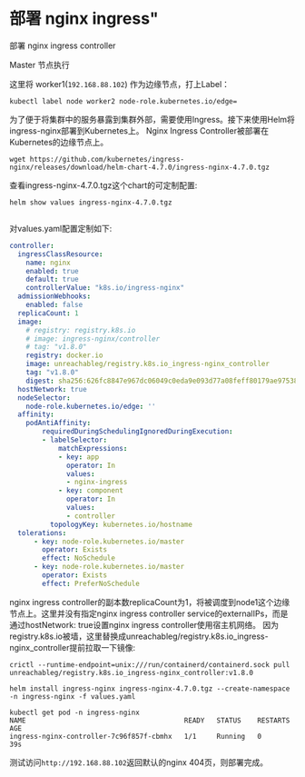 # 部署 nginx ingress"

部署 nginx ingress controller


<Callout type="warning" emoji="⚠️">
    Master 节点执行
</Callout>

这里将 worker1(`192.168.88.102`) 作为边缘节点，打上Label：

```
kubectl label node worker2 node-role.kubernetes.io/edge=

```


为了便于将集群中的服务暴露到集群外部，需要使用Ingress。接下来使用Helm将ingress-nginx部署到Kubernetes上。 Nginx Ingress Controller被部署在Kubernetes的边缘节点上。

```
wget https://github.com/kubernetes/ingress-nginx/releases/download/helm-chart-4.7.0/ingress-nginx-4.7.0.tgz

```
查看ingress-nginx-4.7.0.tgz这个chart的可定制配置:

```
helm show values ingress-nginx-4.7.0.tgz


```

对values.yaml配置定制如下:

```yaml
controller:
  ingressClassResource:
    name: nginx
    enabled: true
    default: true
    controllerValue: "k8s.io/ingress-nginx"
  admissionWebhooks:
    enabled: false
  replicaCount: 1
  image:
    # registry: registry.k8s.io
    # image: ingress-nginx/controller
    # tag: "v1.8.0"
    registry: docker.io
    image: unreachableg/registry.k8s.io_ingress-nginx_controller
    tag: "v1.8.0"
    digest: sha256:626fc8847e967dc06049c0eda9e093d77a08feff80179ae97538ba8b118570f3
  hostNetwork: true
  nodeSelector:
    node-role.kubernetes.io/edge: ''
  affinity:
    podAntiAffinity:
        requiredDuringSchedulingIgnoredDuringExecution:
        - labelSelector:
            matchExpressions:
            - key: app
              operator: In
              values:
              - nginx-ingress
            - key: component
              operator: In
              values:
              - controller
          topologyKey: kubernetes.io/hostname
  tolerations:
      - key: node-role.kubernetes.io/master
        operator: Exists
        effect: NoSchedule
      - key: node-role.kubernetes.io/master
        operator: Exists
        effect: PreferNoSchedule
```

nginx ingress controller的副本数replicaCount为1，将被调度到node1这个边缘节点上。这里并没有指定nginx ingress controller service的externalIPs，而是通过hostNetwork: true设置nginx ingress controller使用宿主机网络。
因为registry.k8s.io被墙，这里替换成unreachableg/registry.k8s.io_ingress-nginx_controller提前拉取一下镜像:

```
crictl --runtime-endpoint=unix:///run/containerd/containerd.sock pull unreachableg/registry.k8s.io_ingress-nginx_controller:v1.8.0
```


```
helm install ingress-nginx ingress-nginx-4.7.0.tgz --create-namespace -n ingress-nginx -f values.yaml

```

```
kubectl get pod -n ingress-nginx
NAME                                       READY   STATUS    RESTARTS   AGE
ingress-nginx-controller-7c96f857f-cbmhx   1/1     Running   0          39s
```

测试访问`http://192.168.88.102`返回默认的nginx 404页，则部署完成。



